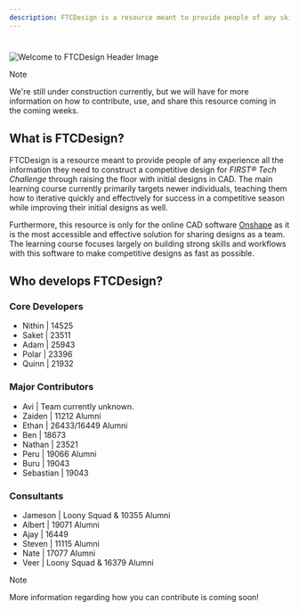 ```yaml
---
description: FTCDesign is a resource meant to provide people of any skill level the information they need to construct a competitive design for a FIRST® Tech Challenge robot.
---
```

#
![Welcome to FTCDesign Header Image](/home/welcome.png)

> [!NOTE]
>
> We're still under construction currently, but we will have for more information on how to contribute, use, and share this resource coming in the coming weeks.

## What is FTCDesign?

FTCDesign is a resource meant to provide people of any experience all the information they need to construct a competitive design for _FIRST® Tech Challenge_ through raising the floor with initial designs in CAD. The main learning course currently primarily targets newer individuals, teaching them how to iterative quickly and effectively for success in a competitive season while improving their initial designs as well.

Furthermore, this resource is only for the online CAD software [Onshape](https://onshape.com/) as it is the most accessible and effective solution for sharing designs as a team. The learning course focuses largely on building strong skills and workflows with this software to make competitive designs as fast as possible.

## Who develops FTCDesign?

### Core Developers

- Nithin | 14525
- Saket | 23511
- Adam | 25943
- Polar | 23396
- Quinn | 21932

### Major Contributors

- Avi | Team currently unknown.
- Zaiden | 11212 Alumni
- Ethan | 26433/16449 Alumni
- Ben | 18673
- Nathan | 23521
- Peru | 19066 Alumni
- Buru | 19043
- Sebastian | 19043

### Consultants

- Jameson | Loony Squad & 10355 Alumni
- Albert | 19071 Alumni
- Ajay | 16449
- Steven | 11115 Alumni
- Nate | 17077 Alumni
- Veer | Loony Squad & 16379 Alumni

> [!NOTE]
>
> More information regarding how you can contribute is coming soon!